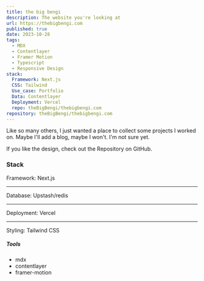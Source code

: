 ```yaml
---
title: the big bengi
description: The website you're looking at
url: https://thebigbengi.com
published: true
date: 2023-10-28
tags:
  - MDX
  - Contentlayer
  - Framer Motion
  - Typescript
  - Responsive Design
stack:
  Framework: Next.js
  CSS: Tailwind
  Use_case: Portfolio
  Data: Contentlayer
  Deployment: Vercel
  repo: theBigBengi/thebigbengi.com
repository: theBigBengi/thebigbengi.com
---
```


Like so many others, I just wanted a place to collect some projects I worked on. Maybe I'll add a blog, maybe I won't. I'm not sure yet.

If you like the design, check out the Repository on GitHub.

### Stack

Framework: Next.js

---

Database: Upstash/redis

---

Deployment: Vercel

---

Styling: Tailwind CSS

##### Tools

- mdx
- contentlayer
- framer-motion
